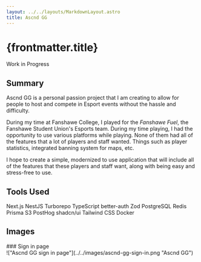 ```yaml
---
layout: ../../layouts/MarkdownLayout.astro
title: Ascnd GG
---
```



# {frontmatter.title}

Work in Progress

## Summary

Ascnd GG is a personal passion project that I am creating to allow for people to host and compete in Esport events
without the hassle and difficulty.

During my time at Fanshawe College, I played for the _Fanshawe Fuel_, the Fanshawe
Student Union's Esports team. During my time playing, I had the opportunity to use various platforms while playing.
None of them had all of the features that a lot of players and staff wanted. Things such as player statistics,
integrated banning system for maps, etc.

I hope to create a simple, modernized to use application that will include all of
the features that these players and staff want, along with being easy and stress-free to use.

## Tools Used

<div class="flex flex-wrap justify-center gap-4">
  <SkillTag>Next.js</SkillTag>
  <SkillTag>NestJS</SkillTag>
  <SkillTag>Turborepo</SkillTag>
  <SkillTag>TypeScript</SkillTag>
  <SkillTag>better-auth</SkillTag>
  <SkillTag>Zod</SkillTag>
  <SkillTag>PostgreSQL</SkillTag>
  <SkillTag>Redis</SkillTag>
  <SkillTag>Prisma</SkillTag>
  <SkillTag>S3</SkillTag>
  <SkillTag>PostHog</SkillTag>
  <SkillTag>shadcn/ui</SkillTag>
  <SkillTag>Tailwind CSS</SkillTag>
  <SkillTag>Docker</SkillTag>
</div>

## Images

<div class="grid">
  <div>
    ### Sign in page
    <div>
      !["Ascnd GG sign in page"](../../images/ascnd-gg-sign-in.png "Ascnd GG")
    </div>
  </div>
</div>
